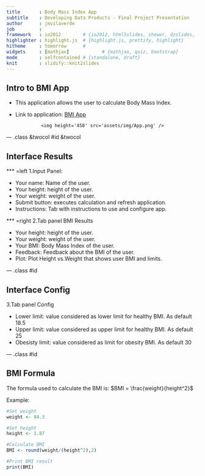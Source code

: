 ```yaml
---
title       : Body Mass Index App
subtitle    : Developing Data Products - Final Project Presentation
author      : jmvilaverde
job         : 
framework   : io2012        # {io2012, html5slides, shower, dzslides, ...}
highlighter : highlight.js  # {highlight.js, prettify, highlight}
hitheme     : tomorrow      # 
widgets     : [mathjax]            # {mathjax, quiz, bootstrap}
mode        : selfcontained # {standalone, draft}
knit        : slidify::knit2slides
---
```


## Intro to BMI App

* This application allows the user to calculate Body Mass Index.

* Link to application: [BMI App](https://jmvilaverde.shinyapps.io/DSS_Developing_Data_Products_Final_Project_BMI_Calculator)

<div style='text-align: center;'>
    <img height='450' src='assets/img/App.png' />
</div>

--- .class &twocol #id &twocol

## Interface Results

*** =left
1.Input Panel:

* Your name: Name of the user.
* Your height: height of the user.
* Your weight: weight of the user.
* Submit button: executes calculation and refresh application.
* Instructions: Tab with instructions to use and configure app.

*** =right
2.Tab panel BMI Results

* Your height: height of the user.
* Your weight: weight of the user.
* Your BMI: Body Mass Index of the user.
* Feedback: Feedback about the BMI of the user.
* Plot: Plot Height vs.Weight that shows user BMI and limits.

--- .class #id 

## Interface Config

3.Tab panel Config

* Lower limit: value considered as lower limit for healthy BMI. As default 18.5
* Upper limit: value considered as upper limit for healthy BMI. As default 25
* Obesisty limit: value considered as limit for obesity BMI. As default 30

--- .class #id 

## BMI Formula

The formula used to calculate the BMI is: $BMI = \frac{weight}{height^2}$

Example:
```r
#Set weight
weight <- 84.3

#Set height
height <- 1.87

#Calculate BMI
BMI <- round(weight/(height^2),2)

#Print BMI result
print(BMI)
```



